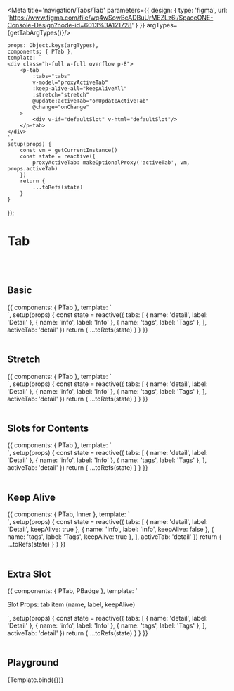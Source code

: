 




<Meta title='navigation/Tabs/Tab' parameters={{
    design: {
        type: 'figma',
        url: 'https://www.figma.com/file/wq4wSowBcADBuUrMEZLz6i/SpaceONE-Console-Design?node-id=6013%3A121728'
    }
}} argTypes={getTabArgTypes()}/>


    props: Object.keys(argTypes),
    components: { PTab },
    template: `
    <div class="h-full w-full overflow p-8">
        <p-tab
            :tabs="tabs"
            v-model="proxyActiveTab"
            :keep-alive-all="keepAliveAll"
            :stretch="stretch"
            @update:activeTab="onUpdateActiveTab"
            @change="onChange"
        >
            <div v-if="defaultSlot" v-html="defaultSlot"/>
        </p-tab>
    </div>
    `,
    setup(props) {
        const vm = getCurrentInstance()
        const state = reactive({
            proxyActiveTab: makeOptionalProxy('activeTab', vm, props.activeTab)
        })
        return {
            ...toRefs(state)
        }
    }
});


# Tab
<br/>
<br/>

## Basic

<Canvas>
    <Story name="Basic">
{{
    components: { PTab },
    template: `
      <div class="h-full w-full overflow p-8">
          <p-tab
            :tabs="tabs"
            v-model="activeTab"
            ></p-tab>
      </div>
    `,
    setup(props) {
        const state = reactive({
            tabs: [
                { name: 'detail', label: 'Detail' },
                { name: 'info', label: 'Info' },
                { name: 'tags', label: 'Tags' },
            ],
            activeTab: 'detail'
        })
        return {
            ...toRefs(state)
        }
    }
}}
    </Story>
</Canvas>

<br/>
<br/>

## Stretch

<Canvas>
    <Story name="Stretch">
        {{
            components: { PTab },
            template: `
      <div class="h-full w-full overflow p-8">
          <p-tab
            :tabs="tabs"
            v-model="activeTab"
            stretch
            ></p-tab>
      </div>
    `,
            setup(props) {
                const state = reactive({
                    tabs: [
                        { name: 'detail', label: 'Detail' },
                        { name: 'info', label: 'Info' },
                        { name: 'tags', label: 'Tags' },
                    ],
                    activeTab: 'detail'
                })
                return {
                    ...toRefs(state)
                }
            }
        }}
    </Story>
</Canvas>

<br/>
<br/>

## Slots for Contents

<Canvas>
    <Story name="Slots for Contents">
        {{
            components: { PTab },
            template: `
    <div class="h-full w-full overflow p-8">
        <p-tab
            :tabs="tabs"
            v-model="activeTab"
        >
            <template #detail="slotProps">
                <div class="p-4">
                    This is detail slot. <br/>
                    slot Props: <br/>
                    <pre class="mt-4 p-8 rounded bg-gray-200 w-full leading-6">{{slotProps}}</pre>
                </div>
            </template>
            <template #info="slotProps">
                <div class="p-4">
                    This is info slot. <br/>
                    slot Props: <br/>
                    <pre class="mt-4 p-8 rounded bg-gray-200 w-full leading-6">{{slotProps}}</pre>
                </div>
            </template>
            <template #tags="slotProps">
                <div class="p-4">
                    This is tags slot. <br/>
                    slot Props: <br/>
                    <pre class="mt-4 p-8 rounded bg-gray-200 w-full leading-6">{{slotProps}}</pre>
                </div>
            </template>
        </p-tab>
    </div>
<!--<div>-->
`,
            setup(props) {
                const state = reactive({
                    tabs: [
                        { name: 'detail', label: 'Detail' },
                        { name: 'info', label: 'Info' },
                        { name: 'tags', label: 'Tags' },
                    ],
                    activeTab: 'detail'
                })
                return {
                    ...toRefs(state)
                }
            }
        }}
    </Story>
</Canvas>

<br/>
<br/>

## Keep Alive

<Canvas>
    <Story name="Keep Alive">
{{
    components: { PTab, Inner },
    template: `
    <div class="h-full w-full overflow p-8">
        <p-tab
            :tabs="tabs"
            v-model="activeTab"
        >
            <template #detail="{name}">
                <inner key="detail" name="Detail. this tab is keep alive."/>
            </template>
            <template #info>
                <inner name="info. this tab is NOT keep alive. If you select another tab and then return to this tab, it will return to the initial state." />
            </template>
            <template #tags="{name}">
                <inner key="tags" name="Tags. this tab is keep alive."/>
            </template>
        </p-tab>
    </div>
<!--<div>-->
`,
    setup(props) {
        const state = reactive({
            tabs: [
                { name: 'detail', label: 'Detail', keepAlive: true },
                { name: 'info', label: 'Info', keepAlive: false },
                { name: 'tags', label: 'Tags', keepAlive: true },
            ],
            activeTab: 'detail'
        })
        return {
            ...toRefs(state)
        }
    }
}}
    </Story>
</Canvas>

<br/>
<br/>

## Extra Slot

<Canvas>
    <Story name="Extra Slot">
        {{
            components: { PTab, PBadge },
            template: `
<div class="h-full w-full overflow p-8">
    <p class="mb-6 font-bold text-xl">Slot Props: tab item (name, label, keepAlive)</p>
    <p-tab
        :tabs="tabs"
        v-model="activeTab"
    >
        <template #extra="tab">
            <p-badge v-if="tab.name === 'info'" style-type="gray200">18</p-badge>
        </template>
    </p-tab>
</div>
    `,
            setup(props) {
                const state = reactive({
                    tabs: [
                        { name: 'detail', label: 'Detail' },
                        { name: 'info', label: 'Info' },
                        { name: 'tags', label: 'Tags' },
                    ],
                    activeTab: 'detail'
                })
                return {
                    ...toRefs(state)
                }
            }
        }}
    </Story>
</Canvas>

<br/>
<br/>

## Playground

<Canvas>
    <Story name="Playground">
        {Template.bind({})}
    </Story>
</Canvas>

<ArgsTable story="Playground"/>

